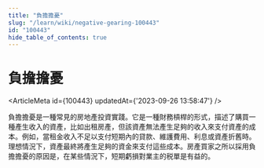 ```yaml
---
title: "負擔擔憂"
slug: "/learn/wiki/negative-gearing-100443"
id: "100443"
hide_table_of_contents: true
---
```



# 負擔擔憂

<ArticleMeta id={100443} updatedAt={'2023-09-26 13:58:47'} />
<div className='border-solid border-b border-t-0 my-4 border-[var(--ifm-color-gray-300)]' />

負擔擔憂是一種常見的房地產投資實踐。它是一種財務槓桿的形式，描述了購買一種產生收入的資產，比如出租房產，但該資產無法產生足夠的收入來支付資產的成本。例如，當租金收入不足以支付短期內的貸款、維護費用、利息或資產折舊時。理想情況下，資產最終將產生足夠的資金來支付這些成本。房產買家之所以採用負擔擔憂的原因是，在某些情況下，短期虧損對業主的税單是有益的。
